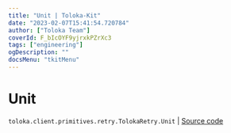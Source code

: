 ```yaml
---
title: "Unit | Toloka-Kit"
date: "2023-02-07T15:41:54.720784"
author: ["Toloka Team"]
coverId: F_bIcOYF9yjrxkPZrXc3
tags: ["engineering"]
ogDescription: ""
docsMenu: "tkitMenu"
---
```


# Unit
`toloka.client.primitives.retry.TolokaRetry.Unit` | [Source code](https://github.com/Toloka/toloka-kit/blob/v1.1.3/src/client/primitives/retry.py#L38)